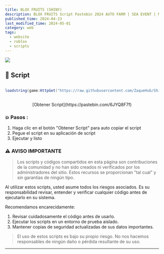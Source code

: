 ```yaml
---
title: BLOX FRUITS (SHINY)
description: BLOX FRUITS Script Pastebin 2024 AUTO FARM | SEA EVENT | MASTERY FARM | KITSUNE EVENT | ESP (NO KEY)
published_time: 2024-04-23
last_modified_time: 2024-05-01
category: web
tags:
  - website
  - roblox
  - scripts
---
```




![]($assets/images/posts/finder.jpg)


## 📖 Script


```csharp title="Script" wrap

loadstring(game:HttpGet("https://raw.githubusercontent.com/ZaqueHub/ShinyHub/main/AllScript"))()
   
```

<div style="text-align: center;">
  <p>[Obtener Script](https://pastebin.com/6JYQ8F7f)</p>
</div>



### 💥 Pasos :

1. Haga clic en el botón "Obtener Script" para auto copiar el script
2. Pegue el script en su aplicación de script
3. Ejecutar y listo


### ⚠️ **AVISO IMPORTANTE**

> Los scripts y códigos compartidos en esta página son contribuciones de la comunidad y no han sido creados ni verificados por los administradores del sitio. Estos recursos se proporcionan "tal cual" y sin garantías de ningún tipo.

Al utilizar estos scripts, usted asume todos los riesgos asociados. Es su responsabilidad revisar, entender y verificar cualquier código antes de ejecutarlo en su sistema.

Recomendamos encarecidamente:
1. Revisar cuidadosamente el código antes de usarlo.
2. Ejecutar los scripts en un entorno de prueba aislado.
3. Mantener copias de seguridad actualizadas de sus datos importantes.

> El uso de estos scripts es bajo su propio riesgo. No nos hacemos responsables de ningún daño o pérdida resultante de su uso.

---

